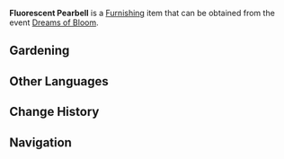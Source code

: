{{Furnishing Infobox
|id             = 373804
|image          = Item Fluorescent Pearbell.png
|category       = Dreambloom
|rarity         = 3
|description    = A Pearbell with flowers that almost seem to glow. It tends to be a very suitable hiding spot for fireflies, and when one hides in its petals and gives off light, these flowers really do become "fluorescent lamps." If you do wish to use this for lighting, you'll probably need a few more pots of it... and you'll need to catch some more fireflies while you're at it, too.
|source1        = [[Dreams of Bloom]]
|event          = Dreams of Bloom
}}
'''Fluorescent Pearbell''' is a [[Furnishing]] item that can be obtained from the event [[Dreams of Bloom]].

==Gardening==
{{Recipe
|type = Luxuriant Glebe
|time = 10min
|Dreambloom: Pearbell Seed = 1
|sort = Dreambloom: Pearbell Seed
}}

==Other Languages==
{{Other Languages
|en      = Fluorescent Pearbell
|zhs     = 棠铃・萤灯
|zhs_rm  = Táng Líng ・ Yíng Dēng
|zht     = 棠鈴・螢燈
|zht_rm  = Táng Líng ・ Yíng Dēng
|zh_tl   = 
|ja      = トウレイ・蛍灯
|ja_rm   = Tourei - Keitou{{Assumed}}
|ja_tl   = 
|ko      = 방울꽃・반딧불
|ko_rm   = Bang'ul-kkot - Banditbul
|ko_tl   = [https://www.wikidata.org/wiki/Q6815582 Strobilanthes Oligantha] - Firefly Light
|es      = Perabel: Linterna luciérnaga
|es_tl   = Pearbell: Firefly Lantern 
|fr      = Cloche poire « Lanterne luciole »
|fr_tl   = Pearbell "Firefly Lantern"
|ru      = Грушанка: Светлячковая лампа
|ru_tl   = 
|th      = Pearbell - โคมไฟหิ่งห้อย
|th_rm   = 
|th_tl   = 
|vi      = Chuông Hải Đường - Lập Lòe
|vi_tl   = 
|de      = Leuchtende Birnenglocke
|de_tl   = Radiant Pearbell
|id      = Fluorescent Pearbell
|pt      = Lírio-do-vale Fluorescente
|pt_tl   = 
}}

==Change History==
{{Change History|2.2}}

==Navigation==
{{Furnishing Navbox/Subsystems|curio}}